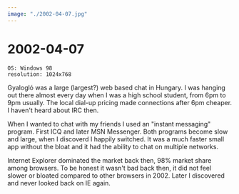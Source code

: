 ```yaml
---
image: "./2002-04-07.jpg"
---
```


# 2002-04-07

```
OS: Windows 98
resolution: 1024x768
```

Gyalogló was a large (largest?) web based chat in Hungary. I was hanging out
there almost every day when I was a high school student, from 6pm to 9pm
usually. The local dial-up pricing made connections after 6pm cheaper. I
haven't heard about IRC then.

When I wanted to chat with my friends I used an "instant messaging" program.
First ICQ and later MSN Messenger. Both programs become slow and large, when I
discoverd <W page="Trillian_(software)" text="Trillian"/> I happily switched.
It was a much faster small app without the bloat and it had the ability to chat
on multiple networks.

Internet Explorer dominated the market back then, 98% market share among
browsers. To be honest it wasn't bad back then, it did not feel slower or
bloated compared to other browsers in 2002. Later I discovered <W
page="Opera_(web_browser)" text="Opera"/> and never looked back on IE again.

